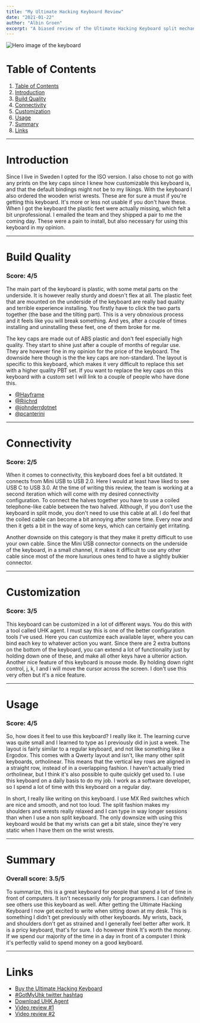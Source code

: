 ```yaml
---
title: "My Ultimate Hacking Keyboard Review"
date: "2021-01-22"
author: "Albin Groen"
excerpt: "A biased review of the Ultimate Hacking Keyboard split mechanical keyboard."
---
```


![Hero image of the keyboard](https://res.cloudinary.com/albin-groen/image/upload/v1608813354/uhk-closeup_l0bmga.png)

<h1 id="table-of-contents">Table of Contents</h1>

1. [Table of Contents](#table-of-contents)
1. [Introduction](#introduction)
2. [Build Quality](#build-quality)
3. [Connectivity](#connectivity)
4. [Customization](#customization)
5. [Usage](#usage)
6. [Summary](#summary)
7. [Links](#links)

---

<h1 id="introduction">Introduction</h1>

Since I live in Sweden I opted for the ISO version. I also chose to not go with any prints on the key caps since I knew how customizable this keyboard is, and that the default bindings might not be to my likings. With the keyboard I also ordered the wooden wrist wrests. These are for sure a must if you're getting this keyboard. It's more or less not usable if you don't have these. When I got the keyboard the plastic feet were actually missing, which felt a bit unprofessional. I emailed the team and they shipped a pair to me the coming day. These were a pain to install, but also necessary for using this keyboard in my opinion.

---

<h1 id="build-quality">Build Quality</h1>

### Score: 4/5

The main part of the keyboard is plastic, with some metal parts on the underside. It is however really sturdy and doesn't flex at all. The plastic feet that are mounted on the underside of the keyboard are really bad quality and terrible experience installing. You firstly have to click the two parts together (the base and the tilting part). This is a very obnoxious process and it feels like you will break something. And yes, after a couple of times installing and uninstalling these feet, one of them broke for me.

The key caps are made out of ABS plastic and don't feel especially high quality. They start to shine just after a couple of months of regular use. They are however fine in my opinion for the price of the keyboard. The downside here though is the the key caps are non-standard. The layout is specific to this keyboard, which makes it very difficult to replace this set with a higher quality PBT set. If you want to replace the key caps on this keyboard with a custom set I will link to a couple of people who have done this.

- [@Hayframe](https://twitter.com/Hayframe/status/1015913650656366592)
- [@Riichrd](https://twitter.com/Riichrd/status/1039856767369445378)
- [@johnderrdotnet](https://twitter.com/johnderrdotnet/status/1230310489105801217)
- [@pcanterini](https://twitter.com/pcanterini/status/1270538205964546048)

---

<h1 id="connectivity">Connectivity</h1>

### Score: 2/5

When it comes to connectivity, this keyboard does feel a bit outdated. It connects from Mini USB to USB 2.0. Here I would at least have liked to see USB C to USB 3.0. At the time of writing this review, the team is working at a second iteration which will come with my desired connectivity configuration. To connect the halves together you have to use a coiled telephone-like cable between the two halved. Although, if you don't use the keyboard in split mode, you don't need to use this cable at all. I do feel that the coiled cable can become a bit annoying after some time. Every now and then it gets a bit in the way of some keys, which can certainly get irritating.

Another downside on this category is that they make it pretty difficult to use your own cable. Since the Mini USB connector connects on the underside of the keyboard, in a small channel, it makes it difficult to use any other cable since most of the more luxurious ones tend to have a slightly bulkier connector.

---

<h1 id="customization">Customization</h1>

### Score: 3/5

This keyboard can be customized in a lot of different ways. You do this with a tool called UHK agent. I must say this is one of the better configuration tools I've used. Here you can customize each available layer, where you can bind each key to whatever action you want. Since there are 2 extra buttons on the bottom of the keyboard, you can extend a lot of functionality just by holding down one of these, and make all other keys have a ulterior action. Another nice feature of this keyboard is mouse mode. By holding down right control, j, k, l and i will move the cursor across the screen. I don't use this very often but it's a nice feature.

---

<h1 id="usage">Usage</h1>

### Score: 4/5

So, how does it feel to use this keyboard? I really like it. The learning curve was quite small and I learned to type as I previously did in just a week. The layout is fairly similar to a regular keyboard, and not like something like a Ergodox. This comes with a Qwerty layout and isn't, like many other split keyboards, ortholinear. This means that the vertical key rows are aligned in a straight row, instead of in a overlapping fashion. I haven't actually tried ortholinear, but I think it's also possible to quite quickly get used to. I use this keyboard on a daily basis to do my job. I work as a software developer, so I spend a lot of time with this keyboard on a regular day.

In short, I really like writing on this keyboard. I use MX Red switches which are nice and smooth, and not too loud. The split fashion makes my shoulders and wrests really relaxed and I can type in way longer sessions than when I use a non split keyboard. The only downsize with using this keyboard would be that my wrists can get a bit stale, since they're very static when I have them on the wrist wrests.

---

<h1 id="summary">Summary</h1>

### Overall score: 3.5/5

To summarize, this is a great keyboard for people that spend a lot of time in front of computers. It isn't necessarily only for programmers. I can definitely see others use this keyboard as well. After getting the Ultimate Hacking Keyboard I now get excited to write when sitting down at my desk. This is something I didn't get previously with other keyboards. My wrists, back, and shoulders don't get as strained and I generally feel better after work. It is a pricy keyboard, that's for sure. I do however think It's worth the money. If we spend our majority of the time in a day in front of a computer I think it's perfectly valid to spend money on a good keyboard.

---

<h1 id="links">Links</h1>

- [Buy the Ultimate Hacking Keyboard](https://ultimatehackingkeyboard.com)
- [#GotMyUhk twitter hashtag](https://twitter.com/hashtag/GotMyUHK)
- [Download UHK Agent](https://ultimatehackingkeyboard.com/start/agent)
- [Video review #1](https://youtu.be/v38H67xWfOI)
- [Video review #2](https://youtu.be/jebZ34eBueE)